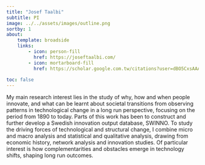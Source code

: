```yaml
---
title: "Josef Taalbi"
subtitle: PI
image: ../../assets/images/outline.png
sortby: 1
about:
    template: broadside
    links:
        - icon: person-fill
          href: https://joseftaalbi.com/
        - icon: mortarboard-fill
          href: https://scholar.google.com.tw/citations?user=dBO5CxsAAAAJ&hl=sv&oi=ao
         
toc: false
---
```


My main research interest lies in the study of why, how and when people innovate, and what can be learnt about societal transitions from observing patterns in technological change in a long run perspective, focusing on the period from 1890 to today. Parts of this work has been to construct and further develop a Swedish innovation output database, SWINNO. To study the driving forces of technological and structural change, I combine micro and macro analysis and statistical and qualitative analysis, drawing from economic history, network analysis and innovation studies. Of particular interest is how complementarities and obstacles emerge in technology shifts, shaping long run outcomes.
